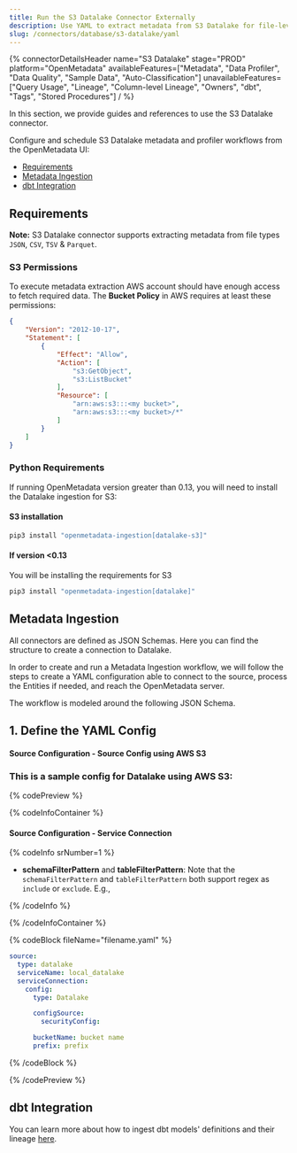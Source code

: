 ```yaml
---
title: Run the S3 Datalake Connector Externally
description: Use YAML to extract metadata from S3 Datalake for file-level lineage and governance.
slug: /connectors/database/s3-datalake/yaml
---
```










{% connectorDetailsHeader
name="S3 Datalake"
stage="PROD"
platform="OpenMetadata"
availableFeatures=["Metadata", "Data Profiler", "Data Quality", "Sample Data", "Auto-Classification"]
unavailableFeatures=["Query Usage", "Lineage", "Column-level Lineage", "Owners", "dbt", "Tags", "Stored Procedures"]
/ %}

In this section, we provide guides and references to use the S3 Datalake connector.

Configure and schedule S3 Datalake metadata and profiler workflows from the OpenMetadata UI:
- [Requirements](#requirements)
- [Metadata Ingestion](#metadata-ingestion)
- [dbt Integration](#dbt-integration)

<ExternalIngestionDeployment />

## Requirements

**Note:** S3 Datalake connector supports extracting metadata from file types `JSON`, `CSV`, `TSV` & `Parquet`.


### S3 Permissions

To execute metadata extraction AWS account should have enough access to fetch required data. The <strong>Bucket Policy</strong> in AWS requires at least these permissions:

```json
{
    "Version": "2012-10-17",
    "Statement": [
        {
            "Effect": "Allow",
            "Action": [
                "s3:GetObject",
                "s3:ListBucket"
            ],
            "Resource": [
                "arn:aws:s3:::<my bucket>",
                "arn:aws:s3:::<my bucket>/*"
            ]
        }
    ]
}
```

### Python Requirements

<PythonRequirements />

If running OpenMetadata version greater than 0.13, you will need to install the Datalake ingestion for S3:

#### S3 installation

```bash
pip3 install "openmetadata-ingestion[datalake-s3]"
```


#### If version <0.13

You will be installing the requirements for S3

```bash
pip3 install "openmetadata-ingestion[datalake]"
```

## Metadata Ingestion
All connectors are defined as JSON Schemas. Here you can find the structure to create a connection to Datalake.

In order to create and run a Metadata Ingestion workflow, we will follow the steps to create a YAML configuration able to connect to the source, process the Entities if needed, and reach the OpenMetadata server.

The workflow is modeled around the following JSON Schema.

## 1. Define the YAML Config

#### Source Configuration - Source Config using AWS S3

### This is a sample config for Datalake using AWS S3:

{% codePreview %}

{% codeInfoContainer %}

#### Source Configuration - Service Connection

{% codeInfo srNumber=1 %}

* **schemaFilterPattern** and **tableFilterPattern**: Note that the `schemaFilterPattern` and `tableFilterPattern` both support regex as `include` or `exclude`. E.g.,

{% /codeInfo %}

<AwsConfigDef />

<SourceConfigDef />

<IngestionSinkDef />

<WorkflowConfigDef />

{% /codeInfoContainer %}

{% codeBlock fileName="filename.yaml" %}

```yaml {% isCodeBlock=true %}
source:
  type: datalake
  serviceName: local_datalake
  serviceConnection:
    config:
      type: Datalake
```

```yaml {% srNumber=1 %}
      configSource:      
        securityConfig: 
```

<AwsConfigDef />

```yaml {% srNumber=1 %}
      bucketName: bucket name
      prefix: prefix
```

<SourceConfig />

<IngestionSink />

<WorkflowConfig />

{% /codeBlock %}

{% /codePreview %}


<IngestionCli />

## dbt Integration

You can learn more about how to ingest dbt models' definitions and their lineage [here](/connectors/ingestion/workflows/dbt).
